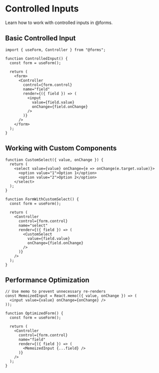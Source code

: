 # Controlled Inputs

Learn how to work with controlled inputs in @forms.

## Basic Controlled Input

```tsx
import { useForm, Controller } from "@forms";

function ControlledInput() {
  const form = useForm();

  return (
    <form>
      <Controller
        control={form.control}
        name="field"
        render={({ field }) => (
          <input
            value={field.value}
            onChange={field.onChange}
          />
        )}
      />
    </form>
  );
}
```

## Working with Custom Components

```tsx
function CustomSelect({ value, onChange }) {
  return (
    <select value={value} onChange={e => onChange(e.target.value)}>
      <option value="1">Option 1</option>
      <option value="2">Option 2</option>
    </select>
  );
}

function FormWithCustomSelect() {
  const form = useForm();

  return (
    <Controller
      control={form.control}
      name="select"
      render={({ field }) => (
        <CustomSelect
          value={field.value}
          onChange={field.onChange}
        />
      )}
    />
  );
}
```

## Performance Optimization

```tsx
// Use memo to prevent unnecessary re-renders
const MemoizedInput = React.memo(({ value, onChange }) => (
  <input value={value} onChange={onChange} />
));

function OptimizedForm() {
  const form = useForm();

  return (
    <Controller
      control={form.control}
      name="field"
      render={({ field }) => (
        <MemoizedInput {...field} />
      )}
    />
  );
}
``` 